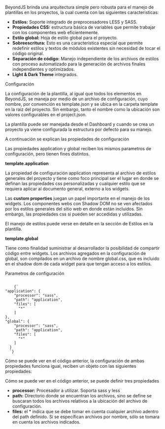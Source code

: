 
<Title>Plantilla de un proyecto</Title>

BeyondJS brinda una arquitectura simple pero robusta para el manejo de plantillas en los proyectos, la cual cuenta con las siguientes caracteristicas:

-   **Estilos:** Soporte integrado de preprocesadores LESS y SASS.
-   **Propiedades CSS:** estructura básica de variables que permite trabajar con los componentes web eficientemente.
-   **Estilo global:** Hoja de estilo global para el proyecto.
-   **Sobreescritura:** Esto es una característica especial que permite redefinir estilos y textos de módulos existentes sin necesidad de tocar el código original.
-   **Separación de código:** Manejo independiente de los archivos de estilos con proceso automatizado para la generación de archivos finales independientes y optimizados.
-   **Light & Dark Theme** integrados.

<SubTitle>Configuración</SubTitle>

La configuración de la plantilla, al igual que todos los elementos en BeyondJS, se maneja por medio de un archivo de configuración, cuyo nombre, por convención es template.json y se ubica en la carpeta template en la raiz del proyecto. Sin embargo, tanto el nombre como la ubicación son valores configurables en el <Link to="/project/config">project.json.</Link>

La plantilla puede ser manejada desde el <Link to="/docs/dashboard">Dashboard</Link> y cuando se crea un proyecto ya viene configurada la estructura por defecto para su manejo.

A continuación se explican las propiedades de configuración

Las propiedades application y global reciben los mismos parametros de configuración, pero tienen fines distintos.

**template.application**

La propiedad de configuración application representa al archivo de estilos generales del proyecto y tiene como foco principal ser el lugar en donde se definan las propiedades css personalizadas y cualquier estilo que se requiera aplicar al documento general, externo a los widgets.

Las **custom properties** juegan un papel importante en el manejo de los widgets. Los componentes webs con Shadow DOM no se ven afectados por los estilos generales del sitio web en donde están incluidos. Sin embargo, las propiedades css si pueden ser accedidas y utilizadas.

El manejo de estilos puede verse en detalle en la sección de <Link to="/docs/styles/template">Estilos en la plantilla.</Link>

**template.global**

Tiene como finalidad suministrar al desarrollador la posibilidad de compartir código entre widgets. Los archivos agregados en la configuración de global, son compilados en un archivo de nombre global.css, que es incluido en el shadow dom de cada widget para que tengan acceso a los estilos.

<SubTitle>Parametros de configuración</SubTitle>

<Code>
	{`
"application": {
    "processor": "sass",
    "path": "application",
    "files": [
      "*"
    ]
},
"global": {
    "processor": "sass",
    "path": "application",
    "files": [
      "*"
    ]
  }
  `}
</Code>

Cómo se puede ver en el código anterior, la configuración de ambas propiedades funciona igual, reciben un objeto con las siguientes propiedades:

Cómo se puede ver en el código anterior, se puede definir tres propiedades

-   **processor:** Procesador a utilizar. Soporta sass y less
-   **path:** Directorio donde se encuentran los archivos, sino se define se buscaran todos los archivos relativos a la ubicación del archivo de configuración.
-   **files:** el \* indica que se debe tomar en cuenta cualquier archivo adentro del path definido. Si se específican archivos por nombre, sólo se tomara en cuenta los archivos indicados.
